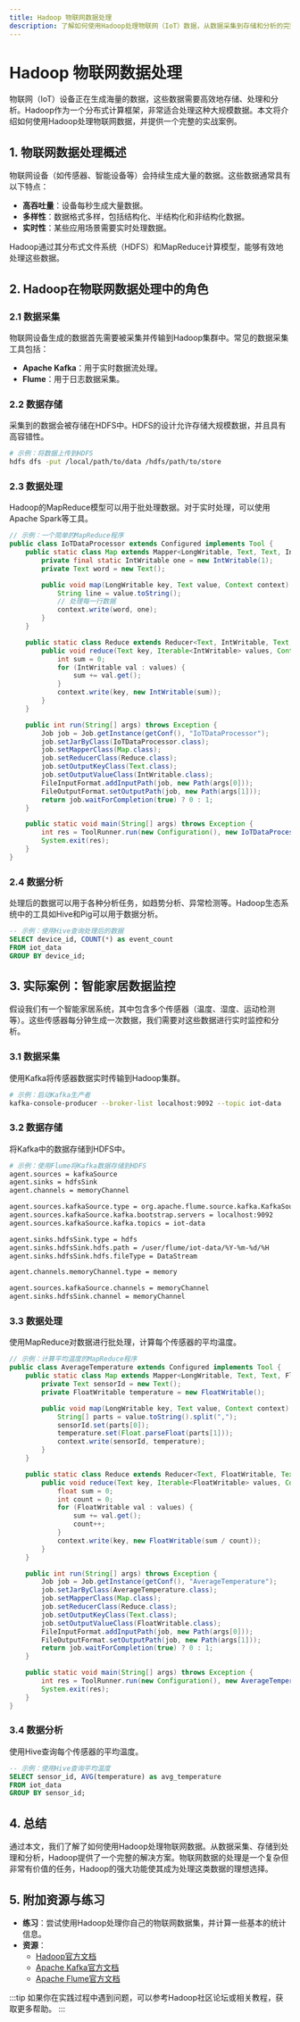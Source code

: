 ```yaml
---
title: Hadoop 物联网数据处理
description: 了解如何使用Hadoop处理物联网（IoT）数据，从数据采集到存储和分析的完整流程。
---
```


# Hadoop 物联网数据处理

物联网（IoT）设备正在生成海量的数据，这些数据需要高效地存储、处理和分析。Hadoop作为一个分布式计算框架，非常适合处理这种大规模数据。本文将介绍如何使用Hadoop处理物联网数据，并提供一个完整的实战案例。

## 1. 物联网数据处理概述

物联网设备（如传感器、智能设备等）会持续生成大量的数据。这些数据通常具有以下特点：

- **高吞吐量**：设备每秒生成大量数据。
- **多样性**：数据格式多样，包括结构化、半结构化和非结构化数据。
- **实时性**：某些应用场景需要实时处理数据。

Hadoop通过其分布式文件系统（HDFS）和MapReduce计算模型，能够有效地处理这些数据。

## 2. Hadoop在物联网数据处理中的角色

### 2.1 数据采集

物联网设备生成的数据首先需要被采集并传输到Hadoop集群中。常见的数据采集工具包括：

- **Apache Kafka**：用于实时数据流处理。
- **Flume**：用于日志数据采集。

### 2.2 数据存储

采集到的数据会被存储在HDFS中。HDFS的设计允许存储大规模数据，并且具有高容错性。

```bash
# 示例：将数据上传到HDFS
hdfs dfs -put /local/path/to/data /hdfs/path/to/store
```

### 2.3 数据处理

Hadoop的MapReduce模型可以用于批处理数据。对于实时处理，可以使用Apache Spark等工具。

```java
// 示例：一个简单的MapReduce程序
public class IoTDataProcessor extends Configured implements Tool {
    public static class Map extends Mapper<LongWritable, Text, Text, IntWritable> {
        private final static IntWritable one = new IntWritable(1);
        private Text word = new Text();

        public void map(LongWritable key, Text value, Context context) throws IOException, InterruptedException {
            String line = value.toString();
            // 处理每一行数据
            context.write(word, one);
        }
    }

    public static class Reduce extends Reducer<Text, IntWritable, Text, IntWritable> {
        public void reduce(Text key, Iterable<IntWritable> values, Context context) throws IOException, InterruptedException {
            int sum = 0;
            for (IntWritable val : values) {
                sum += val.get();
            }
            context.write(key, new IntWritable(sum));
        }
    }

    public int run(String[] args) throws Exception {
        Job job = Job.getInstance(getConf(), "IoTDataProcessor");
        job.setJarByClass(IoTDataProcessor.class);
        job.setMapperClass(Map.class);
        job.setReducerClass(Reduce.class);
        job.setOutputKeyClass(Text.class);
        job.setOutputValueClass(IntWritable.class);
        FileInputFormat.addInputPath(job, new Path(args[0]));
        FileOutputFormat.setOutputPath(job, new Path(args[1]));
        return job.waitForCompletion(true) ? 0 : 1;
    }

    public static void main(String[] args) throws Exception {
        int res = ToolRunner.run(new Configuration(), new IoTDataProcessor(), args);
        System.exit(res);
    }
}
```

### 2.4 数据分析

处理后的数据可以用于各种分析任务，如趋势分析、异常检测等。Hadoop生态系统中的工具如Hive和Pig可以用于数据分析。

```sql
-- 示例：使用Hive查询处理后的数据
SELECT device_id, COUNT(*) as event_count
FROM iot_data
GROUP BY device_id;
```

## 3. 实际案例：智能家居数据监控

假设我们有一个智能家居系统，其中包含多个传感器（温度、湿度、运动检测等）。这些传感器每分钟生成一次数据，我们需要对这些数据进行实时监控和分析。

### 3.1 数据采集

使用Kafka将传感器数据实时传输到Hadoop集群。

```bash
# 示例：启动Kafka生产者
kafka-console-producer --broker-list localhost:9092 --topic iot-data
```

### 3.2 数据存储

将Kafka中的数据存储到HDFS中。

```bash
# 示例：使用Flume将Kafka数据存储到HDFS
agent.sources = kafkaSource
agent.sinks = hdfsSink
agent.channels = memoryChannel

agent.sources.kafkaSource.type = org.apache.flume.source.kafka.KafkaSource
agent.sources.kafkaSource.kafka.bootstrap.servers = localhost:9092
agent.sources.kafkaSource.kafka.topics = iot-data

agent.sinks.hdfsSink.type = hdfs
agent.sinks.hdfsSink.hdfs.path = /user/flume/iot-data/%Y-%m-%d/%H
agent.sinks.hdfsSink.hdfs.fileType = DataStream

agent.channels.memoryChannel.type = memory

agent.sources.kafkaSource.channels = memoryChannel
agent.sinks.hdfsSink.channel = memoryChannel
```

### 3.3 数据处理

使用MapReduce对数据进行批处理，计算每个传感器的平均温度。

```java
// 示例：计算平均温度的MapReduce程序
public class AverageTemperature extends Configured implements Tool {
    public static class Map extends Mapper<LongWritable, Text, Text, FloatWritable> {
        private Text sensorId = new Text();
        private FloatWritable temperature = new FloatWritable();

        public void map(LongWritable key, Text value, Context context) throws IOException, InterruptedException {
            String[] parts = value.toString().split(",");
            sensorId.set(parts[0]);
            temperature.set(Float.parseFloat(parts[1]));
            context.write(sensorId, temperature);
        }
    }

    public static class Reduce extends Reducer<Text, FloatWritable, Text, FloatWritable> {
        public void reduce(Text key, Iterable<FloatWritable> values, Context context) throws IOException, InterruptedException {
            float sum = 0;
            int count = 0;
            for (FloatWritable val : values) {
                sum += val.get();
                count++;
            }
            context.write(key, new FloatWritable(sum / count));
        }
    }

    public int run(String[] args) throws Exception {
        Job job = Job.getInstance(getConf(), "AverageTemperature");
        job.setJarByClass(AverageTemperature.class);
        job.setMapperClass(Map.class);
        job.setReducerClass(Reduce.class);
        job.setOutputKeyClass(Text.class);
        job.setOutputValueClass(FloatWritable.class);
        FileInputFormat.addInputPath(job, new Path(args[0]));
        FileOutputFormat.setOutputPath(job, new Path(args[1]));
        return job.waitForCompletion(true) ? 0 : 1;
    }

    public static void main(String[] args) throws Exception {
        int res = ToolRunner.run(new Configuration(), new AverageTemperature(), args);
        System.exit(res);
    }
}
```

### 3.4 数据分析

使用Hive查询每个传感器的平均温度。

```sql
-- 示例：使用Hive查询平均温度
SELECT sensor_id, AVG(temperature) as avg_temperature
FROM iot_data
GROUP BY sensor_id;
```

## 4. 总结

通过本文，我们了解了如何使用Hadoop处理物联网数据。从数据采集、存储到处理和分析，Hadoop提供了一个完整的解决方案。物联网数据的处理是一个复杂但非常有价值的任务，Hadoop的强大功能使其成为处理这类数据的理想选择。

## 5. 附加资源与练习

- **练习**：尝试使用Hadoop处理你自己的物联网数据集，并计算一些基本的统计信息。
- **资源**：
  - [Hadoop官方文档](https://hadoop.apache.org/docs/current/)
  - [Apache Kafka官方文档](https://kafka.apache.org/documentation/)
  - [Apache Flume官方文档](https://flume.apache.org/documentation.html)

:::tip
如果你在实践过程中遇到问题，可以参考Hadoop社区论坛或相关教程，获取更多帮助。
:::